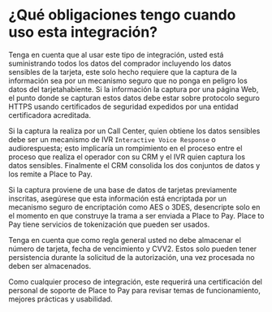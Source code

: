 # ¿Qué obligaciones tengo cuando uso esta integración?

Tenga en cuenta que al usar este tipo de integración, usted está suministrando todos los datos del comprador incluyendo los datos sensibles de la tarjeta, este solo hecho requiere que la captura de la información sea por un mecanismo seguro que no ponga en peligro los datos del tarjetahabiente.  Si la información la captura por una página Web, el punto donde se capturan estos datos debe estar sobre protocolo seguro HTTPS usando certificados de seguridad expedidos por una entidad certificadora acreditada.

Si la captura la realiza por un Call Center, quien obtiene los datos sensibles debe ser un mecanismo de IVR `Interactive Voice Response` o audiorespuesta; esto implicaría un rompimiento en el proceso entre el proceso que realiza el operador con su CRM y el IVR quien captura los datos sensibles.  Finalmente el CRM consolida los dos conjuntos de datos y los remite a Place to Pay.

Si la captura proviene de una base de datos de tarjetas previamente inscritas, asegúrese que esta información está encriptada por un mecanismo seguro de encriptación como AES o 3DES, desencripte solo en el momento en que construye la trama a ser enviada a Place to Pay. Place to Pay tiene servicios de tokenización que pueden ser usados.

Tenga en cuenta que como regla general usted no debe almacenar el número de tarjeta, fecha de vencimiento y CVV2.  Estos solo pueden tener persistencia durante la solicitud de la autorización, una vez procesada no deben ser almacenados.

Como cualquier proceso de integración, este requerirá una certificación del personal de soporte de Place to Pay para revisar temas de funcionamiento, mejores prácticas y usabilidad.